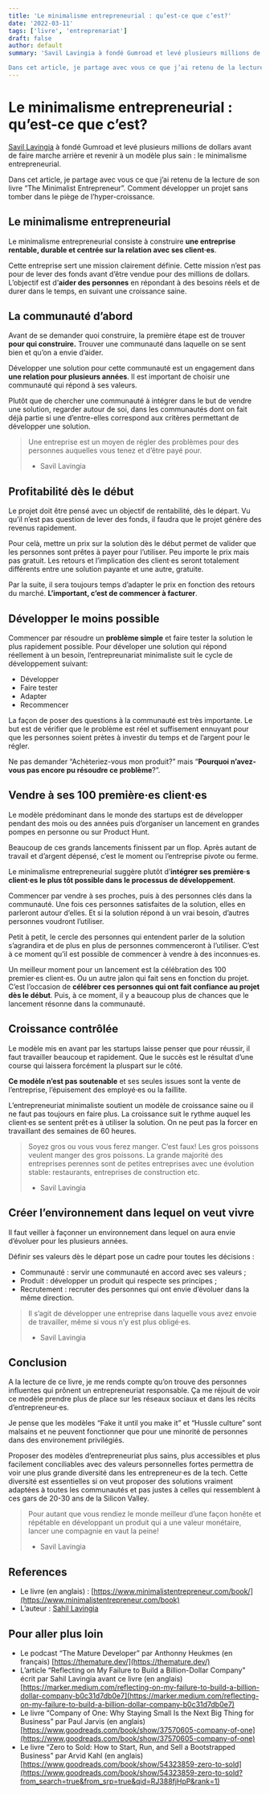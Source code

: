 ```yaml
---
title: 'Le minimalisme entrepreneurial : qu’est-ce que c’est?'
date: '2022-03-11'
tags: ['livre', 'entreprenariat']
draft: false
author: default
summary: 'Savil Lavingia à fondé Gumroad et levé plusieurs millions de dollars avant de faire marche arrière et revenir à un modèle plus sain : le minimalisme entrepreneurial.

Dans cet article, je partage avec vous ce que j’ai retenu de la lecture de son livre “The Minimalist Entrepreneur”. Comment développer un projet sans tomber dans le piège de l’hyper-croissance.'
---
```


# Le minimalisme entrepreneurial : qu’est-ce que c’est?

[Savil Lavingia](https://sahillavingia.com/) à fondé Gumroad et levé plusieurs millions de dollars avant de faire marche arrière et revenir à un modèle plus sain : le minimalisme entrepreneurial.

Dans cet article, je partage avec vous ce que j’ai retenu de la lecture de son livre “The Minimalist Entrepreneur”. Comment développer un projet sans tomber dans le piège de l’hyper-croissance.

## Le minimalisme entrepreneurial

Le minimalisme entrepreneurial consiste à construire **une entreprise rentable, durable et centrée sur la relation avec ses client·es**.

Cette entreprise sert une mission clairement définie. Cette mission n’est pas pour de lever des fonds avant d’être vendue pour des millions de dollars. L’objectif est d’**aider des personnes** en répondant à des besoins réels et de durer dans le temps, en suivant une croissance saine.

## La communauté d’abord

Avant de se demander quoi construire, la première étape est de trouver **pour qui construire.** Trouver une communauté dans laquelle on se sent bien et qu’on a envie d’aider.

Développer une solution pour cette communauté est un engagement dans **une relation pour plusieurs années**. Il est important de choisir une communauté qui répond à ses valeurs.

Plutôt que de chercher une communauté à intégrer dans le but de vendre une solution, regarder autour de soi, dans les communautés dont on fait déjà partie si une d’entre-elles correspond aux critères permettant de développer une solution.

> Une entreprise est un moyen de régler des problèmes pour des personnes auquelles vous tenez et d’être payé pour.
>
> - Savil Lavingia

## Profitabilité dès le début

Le projet doit être pensé avec un objectif de rentabilité, dès le départ. Vu qu’il n’est pas question de lever des fonds, il faudra que le projet génère des revenus rapidement.

Pour celà, mettre un prix sur la solution dès le début permet de valider que les personnes sont prêtes à payer pour l’utiliser. Peu importe le prix mais pas gratuit. Les retours et l’implication des client·es seront totalement différents entre une solution payante et une autre, gratuite.

Par la suite, il sera toujours temps d’adapter le prix en fonction des retours du marché. **L’important, c’est de commencer à facturer**.

## Développer le moins possible

Commencer par résoudre un **problème simple** et faire tester la solution le plus rapidement possible. Pour déveloper une solution qui répond réellement à un besoin, l’entrepreunariat minimaliste suit le cycle de développement suivant:

- Développer
- Faire tester
- Adapter
- Recommencer

La façon de poser des questions à la communauté est très importante. Le but est de vérifier que le problème est réel et suffisement ennuyant pour que les personnes soient prètes à investir du temps et de l’argent pour le régler.

Ne pas demander “Achèteriez-vous mon produit?” mais “**Pourquoi n’avez-vous pas encore pu résoudre ce problème**?”.

## Vendre à ses 100 première·es client·es

Le modèle prédominant dans le monde des startups est de développer pendant des mois ou des années puis d’organiser un lancement en grandes pompes en personne ou sur Product Hunt.

Beaucoup de ces grands lancements finissent par un flop. Après autant de travail et d’argent dépensé, c’est le moment ou l’entreprise pivote ou ferme.

Le minimalisme entrepreneurial suggère plutôt d’**intégrer ses première·s client·es le plus tôt possible dans le processus de développement**.

Commencer par vendre à ses proches, puis à des personnes clés dans la communauté. Une fois ces personnes satisfaites de la solution, elles en parleront autour d’elles. Et si la solution répond à un vrai besoin, d’autres personnes voudront l’utiliser.

Petit à petit, le cercle des personnes qui entendent parler de la solution s’agrandira et de plus en plus de personnes commenceront à l’utiliser. C’est à ce moment qu’il est possible de commencer à vendre à des inconnues·es.

Un meilleur moment pour un lancement est la célébration des 100 premier·es client·es. Ou un autre jalon qui fait sens en fonction du projet. C’est l’occasion de **célébrer ces personnes qui ont fait confiance au projet dès le début**. Puis, à ce moment, il y a beaucoup plus de chances que le lancement résonne dans la communauté.

## Croissance contrôlée

Le modèle mis en avant par les startups laisse penser que pour réussir, il faut travailler beaucoup et rapidement. Que le succès est le résultat d’une course qui laissera forcément la pluspart sur le côté.

**Ce modèle n’est pas soutenable** et ses seules issues sont la vente de l’entreprise, l’épuisement des employé·es ou la faillite.

L’entrepreneuriat minimaliste soutient un modèle de croissance saine ou il ne faut pas toujours en faire plus. La croissance suit le rythme auquel les client·es se sentent prêt·es à utiliser la solution. On ne peut pas la forcer en travaillant des semaines de 60 heures.

> Soyez gros ou vous vous ferez manger. C’est faux! Les gros poissons veulent manger des gros poissons. La grande majorité des entreprises perennes sont de petites entreprises avec une évolution stable: restaurants, entreprises de construction etc.
>
> - Savil Lavingia

## Créer l’environnement dans lequel on veut vivre

Il faut veiller à façonner un environnement dans lequel on aura envie d’évoluer pour les plusieurs années.

Définir ses valeurs dès le départ pose un cadre pour toutes les décisions :

- Communauté : servir une communauté en accord avec ses valeurs ;
- Produit : développer un produit qui respecte ses principes ;
- Recrutement : recruter des personnes qui ont envie d’évoluer dans la même direction.

> Il s’agit de développer une entreprise dans laquelle vous avez envoie de travailler, même si vous n’y est plus obligé·es.
>
> - Savil Lavingia

## Conclusion

A la lecture de ce livre, je me rends compte qu’on trouve des personnes influentes qui prônent un entrepreneuriat responsable. Ça me réjouit de voir ce modèle prendre plus de place sur les réseaux sociaux et dans les récits d’entrepreneur·es.

Je pense que les modèles “Fake it until you make it” et “Hussle culture” sont malsains et ne peuvent fonctionner que pour une minorité de personnes dans des environement privilégiés.

Proposer des modèles d’entrepreneuriat plus sains, plus accessibles et plus facilement conciliables avec des valeurs personnelles fortes permettra de voir une plus grande diversité dans les entrepreneur·es de la tech. Cette diversité est essentielles si on veut proposer des solutions vraiment adaptées à toutes les communautés et pas justes à celles qui ressemblent à ces gars de 20-30 ans de la Silicon Valley.

> Pour autant que vous rendiez le monde meilleur d’une façon honête et répétable en développant un produit qui a une valeur monétaire, lancer une compagnie en vaut la peine!
>
> - Savil Lavingia

## References

- Le livre (en anglais) : [https://www.minimalistentrepreneur.com/book/](https://www.minimalistentrepreneur.com/book)
- L’auteur : [Sahil Lavingia](https://sahillavingia.com/)

## Pour aller plus loin

- Le podcast “The Mature Developer” par Anthonny Heukmes (en français)
  [https://themature.dev/](https://themature.dev/)
- L’article “Reflecting on My Failure to Build a Billion-Dollar Company” écrit par Sahil Lavingia avant ce livre (en anglais)
  [https://marker.medium.com/reflecting-on-my-failure-to-build-a-billion-dollar-company-b0c31d7db0e7](https://marker.medium.com/reflecting-on-my-failure-to-build-a-billion-dollar-company-b0c31d7db0e7)
- Le livre “Company of One: Why Staying Small Is the Next Big Thing for Business” par Paul Jarvis (en anglais)
  [https://www.goodreads.com/book/show/37570605-company-of-one](https://www.goodreads.com/book/show/37570605-company-of-one)
- Le livre “Zero to Sold: How to Start, Run, and Sell a Bootstrapped Business” par Arvid Kahl (en anglais)
  [https://www.goodreads.com/book/show/54323859-zero-to-sold](https://www.goodreads.com/book/show/54323859-zero-to-sold?from_search=true&from_srp=true&qid=RJ388fjHpP&rank=1)
